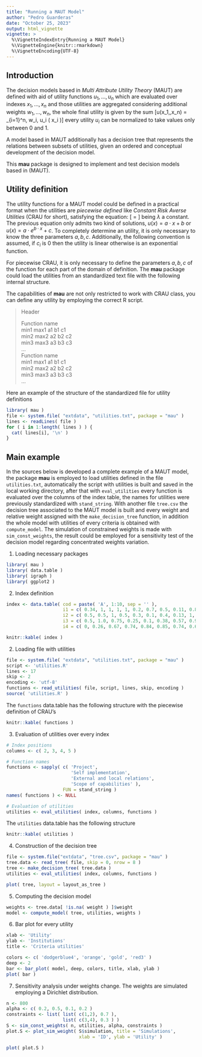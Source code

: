 ```yaml
---
title: "Running a MAUT Model"
author: "Pedro Guarderas"
date: "October 25, 2023"
output: html_vignette
vignette: >
  %\VignetteIndexEntry{Running a MAUT Model}
  %\VignetteEngine{knitr::rmarkdown}
  %\VignetteEncoding{UTF-8}
---
```

## Introduction
The decision models based in *Multi Attribute Utility Theory* (MAUT) are defined with aid of 
utility functions $u_1,\ldots,u_n$ which are evaluated over indexes $x_1,\ldots,x_n$ and those 
utilities are aggregated considering additional weights $w_1,\ldots,w_n$, the whole final utility 
is given by the sum \[u(x_1,\ldots,x_n) = \sum_{i=1}^n\, w_i\, u_i\ ( x_i )\] every utility $u_i$ 
can be normalized to take values only between $0$ and $1$.

A model based in MAUT additionally has a decision tree that represents the relations between 
subsets of utilities, given an ordered and conceptual development of the decision model.

This **mau** package is designed to implement and test decision models based in (MAUT). 

## Utility definition
The utility functions for a MAUT model could be defined in a practical format when the utilities
are *piecewise defined* like *Constant Risk Averse Utilities* (CRAU for short), satisfying the 
equation:
\[ \frac{u''}{u'} = \lambda \]
being $\lambda$ a constant. The previous equation only admits two kind of solutions, 
$u(x) = a \cdot x + b$ or $u(x) = a \cdot e^{b \cdot x} + c$. To completely determine an utility, 
it is only necessary to know the three parameters $a,b,c$. Additionally, the following convention is 
assumed, if $c_i$ is $0$ then the utility is linear otherwise is an exponential function.

For piecewise CRAU, it is only necessary to define the parameters $a,b,c$ of the function for each 
part of the domain of definition. The **mau** package could load the utilities from an standardized 
text file with the following internal structure.

The capabilities of **mau** are not only restricted to work with CRAU class, you can define any 
utility by employing the correct R script.

>Header    
>  
>Function name    
>min1 max1 a1 b1 c1    
>min2 max2 a2 b2 c2    
>min3 max3 a3 b3 c3    
>...    
>Function name    
>min1 max1 a1 b1 c1    
>min2 max2 a2 b2 c2    
>min3 max3 a3 b3 c3    
>...    

Here an example of the structure of the standardized file for utility definitions
```r
library( mau )
file <- system.file( "extdata", "utilities.txt", package = "mau" )
lines <- readLines( file )
for ( i in 1:length( lines ) ) { 
  cat( lines[i], '\n' )
}
```

## Main example
In the sources below is developed a complete example of a MAUT model, the package **mau** is 
employed to load utilities defined in the file `utilities.txt`, automatically the script with 
utilities is built and saved in the local working directory, after that with `eval_utilities` every 
function is evaluated over the columns of the index table, the names for utilities were previously
standardized with `stand_string`. With another file `tree.csv` the decision tree associated to the
MAUT model is built and every weight and relative weight assigned with the `make_decision_tree`
function, in addition the whole model with utilities of every criteria is obtained with 
`compute_model`. The simulation of constrained weights is made with `sim_const_weights`, the result
could be employed for a sensitivity test of the decision model regarding concentrated weights 
variation.

1. Loading necessary packages
```r
library( mau )
library( data.table )
library( igraph )
library( ggplot2 )
```

2. Index definition
```r
index <- data.table( cod = paste( 'A', 1:10, sep = '' ), 
                     i1 = c( 0.34, 1, 1, 1, 1, 0.2, 0.7, 0.5, 0.11, 0.8 ),
                     i2 = c( 0.5, 0.5, 1, 0.5, 0.3, 0.1, 0.4, 0.13, 1, 0.74 ), 
                     i3 = c( 0.5, 1.0, 0.75, 0.25, 0.1, 0.38, 0.57, 0.97, 0.3, 0.76 ),
                     i4 = c( 0, 0.26, 0.67, 0.74, 0.84, 0.85, 0.74, 0.65, 0.37, 0.92 ) )
```
```r
knitr::kable( index )
```

2. Loading file with utilities
```r
file <- system.file( "extdata", "utilities.txt", package = "mau" )
script <- 'utilities.R'
lines <- 17
skip <- 2
encoding <- 'utf-8'
functions <- read_utilities( file, script, lines, skip, encoding )
source( 'utilities.R' )
```
The `functions` data.table has the following structure with the piecewise definition of CRAU's
```r
knitr::kable( functions )
```

3. Evaluation of utilities over every index
```r
# Index positions
columns <- c( 2, 3, 4, 5 )

# Function names
functions <- sapply( c( 'Project', 
                        'Self implementation',
                        'External and local relations', 
                        'Scope of capabilities' ),
                     FUN = stand_string )
names( functions ) <- NULL

# Evaluation of utilities
utilities <- eval_utilities( index, columns, functions )
```
The `utilities` data.table has the following structure
```r
knitr::kable( utilities )
```

4. Construction of the decision tree
```r
file <- system.file("extdata", "tree.csv", package = "mau" )
tree.data <- read_tree( file, skip = 0, nrow = 8 )
tree <- make_decision_tree( tree.data )
utilities <- eval_utilities( index, columns, functions )

plot( tree, layout = layout_as_tree )
```

5. Computing the decision model
```r
weights <- tree.data[ !is.na( weight ) ]$weight
model <- compute_model( tree, utilities, weights )
```

6. Bar plot for every utility
```r
xlab <- 'Utility'
ylab <- 'Institutions'
title <- 'Criteria utilities'

colors <- c( 'dodgerblue4', 'orange', 'gold', 'red3' )
deep <- 2
bar <- bar_plot( model, deep, colors, title, xlab, ylab )
plot( bar )
```

7. Sensitivity analysis under weights change. The weights are simulated employing a Dirichlet
distribution.
```r
n <- 800
alpha <- c( 0.2, 0.5, 0.1, 0.2 )
constraints <- list( list( c(1,2), 0.7 ), 
                     list( c(3,4), 0.3 ) )
S <- sim_const_weights( n, utilities, alpha, constraints )
plot.S <- plot_sim_weight( S$simulation, title = 'Simulations', 
                           xlab = 'ID', ylab = 'Utility' ) 

plot( plot.S )
```
